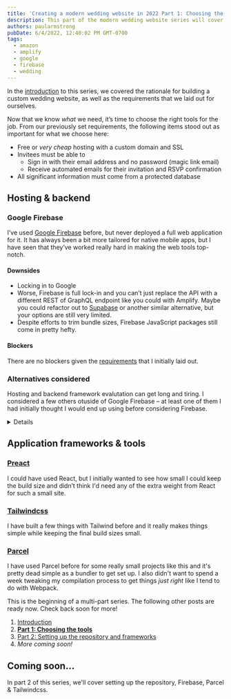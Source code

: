 ```yaml
---
title: 'Creating a modern wedding website in 2022 Part 1: Choosing the tools'
description: This part of the modern wedding website series will cover tools chosen to satisfy requirements of creating a modern wedding website in 2022.
authors: paularmstrong
pubDate: 6/4/2022, 12:40:02 PM GMT-0700
tags:
  - amazon
  - amplify
  - google
  - firebase
  - wedding
---
```



<Aside type="info" title="Multi-part series">

In the [introduction](index.mdx) to this series, we covered the rationale for building a custom wedding website, as well as the requirements that we laid out for ourselves.

</Aside>

Now that we know _what_ we need, it’s time to choose the right tools for the job. From our previously set requirements, the following items stood out as important for what we choose here:

- Free or _very cheap_ hosting with a custom domain and SSL
- Invitees must be able to
  - Sign in with their email address and no password (magic link email)
  - Receive automated emails for their invitation and RSVP confirmation
- All significant information must come from a protected database

## Hosting & backend

### Google Firebase

<div class="not-prose max-w-[480px] rounded bg-slate-50 p-4 dark:bg-slate-200">
	<Picture src="/img/blog/wedding/firebase.png" alt="Firebase logo" widths={[300, 600]} aspectRatio={1024 / 288} />
</div>

I’ve used [Google Firebase](https://firebase.google.com/) before, but never deployed a full web application for it. It has always been a bit more tailored for native mobile apps, but I have seen that they’ve worked really hard in making the web tools top-notch.

<h4>Downsides</h4>

- Locking in to Google
- Worse, Firebase is full lock-in and you can’t just replace the API with a different REST of GraphQL endpoint like you could with Amplify. Maybe you could refactor out to [Supabase](https://supabase.com/) or another similar alternative, but your options are still very limited.
- Despite efforts to trim bundle sizes, Firebase JavaScript packages still come in pretty hefty.

<h4>Blockers</h4>

There are no blockers given the [requirements](#requirements) that I initially laid out.

### Alternatives considered

Hosting and backend framework evalutation can get long and tiring. I considered a few others otuside of Google Firebase – at least one of them I had initially thought I would end up using before considering Firebase.

<Details title="Click to expand alternatives considered">

<h4>AWS Amplify</h4>

<div class="not-prose max-w-[480px] rounded bg-slate-50 p-4 dark:bg-slate-200">
	<Picture
		src="/img/blog/wedding/aws-amplify.png"
		alt="AWS Amplify logo"
		widths={[300, 600]}
		aspectRatio={1838 / 550}
	/>
</div>

Initially, I had hoped to be able to try out [AWS Amplify](https://docs.amplify.aws/). It would be an opportunity to learn something new that I hadn’t worked with before. It has a free tier and I thought it should cover everything that I wanted. Unfortunately there were roadblocks from the start.

<h5>Downsides</h5>

- The documentation pushed me through a web wizard. This wizard, while neat and provided a small overview to me of what might be capable, I tend to only really learn by _doing_ and writing code. I did find the docs I needed eventually by searching for "AWS Amplify getting started JavaScript".
- "To set up the project, we’ll first create a new React app with create-react-app" -- I don’t want create-react-app! Where are the instructions to do this differently?
- Everything in their documentation kept pushing me at `@aws-amplify/ui-react`. It seemed basic enough, but wanting to get this together quickly, I didn’t want to _also_ learn another UI component framework.
- Locking in to Amazon
- It seemed like Amplify is really just a little piece of the Amazon puzzle and I’d mostly need to string a bunch of services together, eg SES for sending emails.

<h5>Blockers</h5>

Unfortunately, there were a number of blockers that came up for me during investigation and prototyping:

- It’s not possible to sign in with just an email address.
- I really didn’t want to use GraphQL, even if it’s the "new hotness". That’s just overkill for what I was looking to do.
- REST might have been okay, but also still overkill needing to pick & choose the right tools to fetch data and manage state.

<h4>Supabase</h4>

<div class="not-prose max-w-[480px] rounded bg-slate-50 p-4 dark:bg-slate-200">
	<Picture src="/img/blog/wedding/supabase.png" alt="Supabase logo" widths={[300, 600]} aspectRatio={2159 / 420} />
</div>

I would have liked to have tried [Supabase](https://supabase.com) since it's open-source and free. However, I didn't dive too far into it after the two blockers that I found:

- Cloud functions are only experimental and very limited
- No automated HTML email sending available

<h4>Parse Platform</h4>

<div class="not-prose max-w-[480px] rounded bg-white p-4">
	<Picture src="/img/blog/wedding/parse.png" alt="Parse Platform logo" widths={[300, 378]} aspectRatio={378 / 133} />
</div>

Parse is another open source platform that I looked at briefly. Unfortunately, it had too many blockers to consider even prototyping.

- No email sending available
- It’s not possible to sign in with just an email address.
- Hosting limitations and potential cost
  - Hosting a Parse Platform application would either require a lot of setup and cost with another provider, or using [Back4App's free plan](https://www.back4app.com/compare-all-plans), which doesn't appear to have SSL.

</Details>

## Application frameworks & tools

### [Preact](https://preactjs.com/)

<div class="not-prose max-w-[480px] rounded bg-slate-50 p-4 dark:bg-slate-200">
	<Picture src="/img/blog/wedding/preact.webp" alt="Preact logo" widths={[300, 600]} aspectRatio={1900 / 572} />
</div>

I could have used React, but I initially wanted to see how small I could keep the build size and didn’t think I'd need any of the extra weight from React for such a small site.

### [Tailwindcss](https://tailwindcss.com/)

<div class="not-prose max-w-[480px] rounded bg-slate-50 p-4 dark:bg-slate-200">
	<Picture src="/img/blog/wedding/tailwind.png" alt="Tailwindcss logo" widths={[300, 600]} aspectRatio={2560 / 315} />
</div>

I have built a few things with Tailwind before and it really makes things simple while keeping the final build sizes small.

### [Parcel](https://parceljs.org/)

<div class="not-prose max-w-[480px] rounded bg-slate-50 p-4 dark:bg-slate-200">
	<Picture src="/img/blog/wedding/parcel.png" alt="Parcel logo" widths={[300, 600]} aspectRatio={1492 / 516} />
</div>

I have used Parcel before for some really small projects like this and it's pretty dead simple as a bundler to get set up. I also didn't want to spend a week tweaking my compilation process to get things _just right_ like I tend to do with Webpack.

<Aside type="info" title="Multi-part series">

This is the beginning of a multi-part series. The following other posts are ready now. Check back soon for more!

1. [Introduction](/blog/2022/06/04/custom-wedding-website)
2. [**Part 1: Choosing the tools**](/blog/2022/06/04/custom-wedding-website-part-1)
3. [Part 2: Setting up the repository and frameworks](/blog/2022/10/13/custom-wedding-website-part-2)
4. _More coming soon!_

</Aside>

## Coming soon…

In part 2 of this series, we'll cover setting up the repository, Firebase, Parcel & Tailwindcss.
